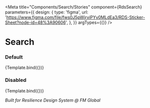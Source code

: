 
<Meta
  title="Components/Search/Stories"
  component={RdsSearch}
  parameters={{
    design: {
      type: 'figma',
      url: 'https://www.figma.com/file/fws0J5pWjrviPYy0MLdEa3/RDS-Sticker-Sheet?node-id=48%3A90606',
    },
  }}
  argTypes={{}}
/>


# Search

### Default

<Canvas>
  <Story
    name="Default"
    args={{
      disabled: false,
      placeholder: 'Search',
      debounce: 250,
      value: '',
    }}
  >
    {Template.bind({})}
  </Story>
</Canvas>

### Disabled

<Canvas>
  <Story
    name="Disabled"
    args={{
      disabled: true,
      placeholder: 'Search',
      value: '',
    }}
  >
    {Template.bind({})}
  </Story>
</Canvas>

_Built for Resilience Design System @ FM Global_
